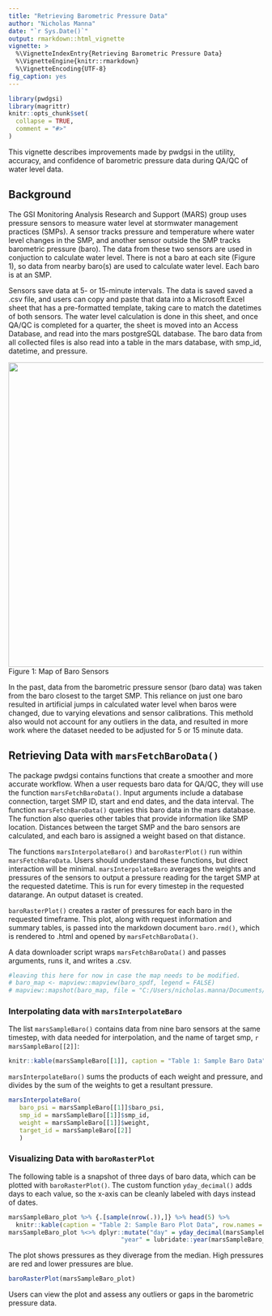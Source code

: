 ```yaml
---
title: "Retrieving Barometric Pressure Data"
author: "Nicholas Manna"
date: "`r Sys.Date()`"
output: rmarkdown::html_vignette
vignette: >
  %\VignetteIndexEntry{Retrieving Barometric Pressure Data}
  %\VignetteEngine{knitr::rmarkdown}
  %\VignetteEncoding{UTF-8}
fig_caption: yes
---
```


```r
library(pwdgsi)
library(magrittr)
knitr::opts_chunk$set(
  collapse = TRUE,
  comment = "#>"
)
```

This vignette describes improvements made by pwdgsi in the utility, accuracy, and confidence of barometric pressure data during QA/QC of water level data. 

## Background
 
The GSI Monitoring Analysis Research and Support (MARS) group uses pressure sensors to measure water level at stormwater management practices (SMPs). A sensor tracks pressure and temperature where water level changes in the SMP, and another sensor outside the SMP tracks barometric pressure (baro). The data from these two sensors are used in conjuction to calculate water level. There is not a baro at each site (Figure 1), so data from nearby baro(s) are used to calculate water level. Each baro is at an SMP. 

Sensors save data at 5- or 15-minute intervals. The data is saved saved a .csv file, and users can copy and paste that data into a Microsoft Excel sheet that has a pre-formatted template, taking care to match the datetimes of both sensors. The water level calculation is done in this sheet, and once QA/QC is completed for a quarter, the sheet is moved into an Access Database, and read into the mars postgreSQL database. The baro data from all collected files is also read into a table in the mars database, with smp_id, datetime, and pressure.

![](baro_map.png){width=600px}  
Figure 1: Map of Baro Sensors

In the past, data from the barometric pressure sensor (baro data) was taken from the baro closest to the target SMP. This reliance on just one baro resulted in artificial jumps in calculated water level when baros were changed, due to varying elevations and sensor calibrations. This methold also would not account for any outliers in the data, and resulted in more work where the dataset needed to be adjusted for 5 or 15 minute data. 

## Retrieving Data with `marsFetchBaroData()`

The package pwdgsi contains functions that create a smoother and more accurate workflow. When a user requests baro data for QA/QC, they will use the function `marsFetchBaroData()`. Input arguments include a database connection, target SMP ID, start and end dates, and the data interval. 
The function `marsFetchBaroData()` queries this baro data in the mars database. The function also queries other tables that provide information like SMP location. Distances between the target SMP and the baro sensors are calculated, and each baro is assigned a weight based on that distance. 

The functions `marsInterpolateBaro()` and `baroRasterPlot()` run within `marsFetchBaroData`. Users should understand these functions, but direct interaction will be minimal. `marsInterpolateBaro` averages the weights and pressures of the sensors to output a pressure reading for the target SMP at the requested datetime. This is run for every timestep in the requested datarange. An output dataset is created. 

`baroRasterPlot()` creates a raster of pressures for each baro in the requested timeframe. This plot, along with request information and summary tables, is passed into the markdown document `baro.rmd()`, which is rendered to .html and opened by `marsFetchBaroData()`. 

A data downloader script wraps `marsFetchBaroData()` and passes arguments, runs it, and writes a .csv.

```r
#leaving this here for now in case the map needs to be modified. 
# baro_map <- mapview::mapview(baro_spdf, legend = FALSE)
# mapview::mapshot(baro_map, file = "C:/Users/nicholas.manna/Documents/R/pwdgsi/vignettes/baro_map.png")

```

### Interpolating data with `marsInterpolateBaro`

The list `marsSampleBaro()` contains data from nine baro sensors at the same timestep, with data needed for interpolation, and the name of target smp, `r marsSampleBaro[[2]]`: 

```r
knitr::kable(marsSampleBaro[[1]], caption = "Table 1: Sample Baro Data", digits = 2)
```

`marsInterpolateBaro()` sums the products of each weight and pressure, and divides by the sum of the weights to get a resultant pressure.
```r
marsInterpolateBaro(
   baro_psi = marsSampleBaro[[1]]$baro_psi, 
   smp_id = marsSampleBaro[[1]]$smp_id, 
   weight = marsSampleBaro[[1]]$weight, 
   target_id = marsSampleBaro[[2]]
   )
```

### Visualizing Data with `baroRasterPlot`

The following table is a snapshot of three days of baro data, which can be plotted with `baroRasterPlot()`. The custom function `yday_decimal()` adds days to each value, so the x-axis can be cleanly labeled with days instead of dates. 

```r
marsSampleBaro_plot %>% {.[sample(nrow(.)),]} %>% head(5) %>% 
  knitr::kable(caption = "Table 2: Sample Baro Plot Data", row.names = FALSE, digits = 2) 
marsSampleBaro_plot %<>% dplyr::mutate("day" = yday_decimal(marsSampleBaro_plot$dtime_est),
                               "year" = lubridate::year(marsSampleBaro_plot$dtime_est))
```

The plot shows pressures as they diverage from the median. High pressures are red and lower pressures are blue. 

```r
baroRasterPlot(marsSampleBaro_plot)
```

Users can view the plot and assess any outliers or gaps in the barometric pressure data. 